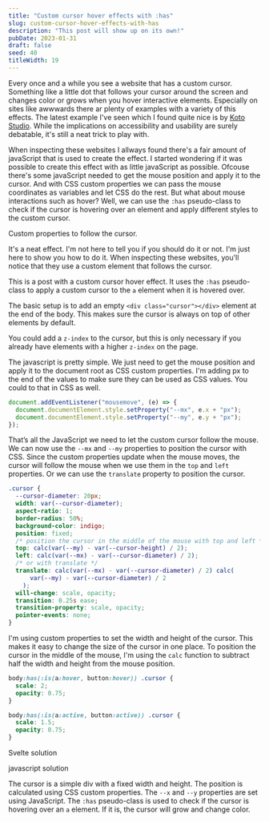 ```yaml
---
title: "Custom cursor hover effects with :has"
slug: custom-cursor-hover-effects-with-has
description: "This post will show up on its own!"
pubDate: 2023-01-31
draft: false
seed: 40
titleWidth: 19
---
```


Every once and a while you see a website that has a custom cursor. Something like a little dot that follows your cursor around the screen and changes color or grows when you hover interactive elements. Especially on sites like awwwards there ar plenty of examples with a variety of this effects. The latest example I've seen which I found quite nice is by [Koto Studio](https://koto.studio/). While the implications on accessibility and usability are surely debatable, it's still a neat trick to play with.

When inspecting these websites I allways found there's a fair amount of javaScript that is used to create the effect. I started wondering if it was possible to create this effect with as little javaScript as possible. Ofcouse there's some javaScript needed to get the mouse position and apply it to the cursor. And with CSS custom properties we can pass the mouse coordinates as variables and let CSS do the rest. But what about mouse interactions such as hover? Well, we can use the `:has` pseudo-class to check if the cursor is hovering over an element and apply different styles to the custom cursor.

Custom properties to follow the cursor.

It's a neat effect. I'm not here to tell you if you should do it or not. I'm just here to show you how to do it.
When inspecting these websites, you'll notice that they use a custom element that follows the cursor.

This is a post with a custom cursor hover effect. It uses the `:has` pseudo-class to apply a custom cursor to the `a` element when it is hovered over.

The basic setup is to add an empty `<div class="cursor"></div>` element at the end of the body. This makes sure the cursor is always on top of other elements by default.

You could add a `z-index` to the cursor, but this is only necessary if you already have elements with a higher `z-index` on the page.

The javascript is pretty simple. We just need to get the mouse position and apply it to the document root as CSS custom properties. I'm adding px to the end of the values to make sure they can be used as CSS values. You could to that in CSS as well.

```javascript
document.addEventListener("mousemove", (e) => {
  document.documentElement.style.setProperty("--mx", e.x + "px");
  document.documentElement.style.setProperty("--my", e.y + "px");
});
```

That’s all the JavaScript we need to let the custom cursor follow the mouse. We can now use the `--mx` and `--my` properties to position the cursor with CSS. Since the custom properties update when the mouse moves, the cursor will follow the mouse when we use them in the `top` and `left` properties. Or we can use the `translate` property to position the cursor.

```css
.cursor {
  --cursor-diameter: 20px;
  width: var(--cursor-diameter);
  aspect-ratio: 1;
  border-radius: 50%;
  background-color: indigo;
  position: fixed;
  /* position the cursor in the middle of the mouse with top and left */
  top: calc(var(--my) - var(--cursor-height) / 2);
  left: calc(var(--mx) - var(--cursor-diameter) / 2);
  /* or with translate */
  translate: calc(var(--mx) - var(--cursor-diameter) / 2) calc(
      var(--my) - var(--cursor-diameter) / 2
    );
  will-change: scale, opacity;
  transition: 0.25s ease;
  transition-property: scale, opacity;
  pointer-events: none;
}
```

I'm using custom properties to set the width and height of the cursor. This makes it easy to change the size of the cursor in one place. To position the cursor in the middle of the mouse, I'm using the `calc` function to subtract half the width and height from the mouse position.

```css
body:has(:is(a:hover, button:hover)) .cursor {
  scale: 2;
  opacity: 0.75;
}

body:has(:is(a:active, button:active)) .cursor {
  scale: 1.5;
  opacity: 0.75;
}
```

Svelte solution


<CursorBasic client:idle />

javascript solution

The cursor is a simple div with a fixed width and height. The position is calculated using CSS custom properties. The `--x` and `--y` properties are set using JavaScript. The `:has` pseudo-class is used to check if the cursor is hovering over an `a` element. If it is, the cursor will grow and change color.


<Cursor client:idle />
